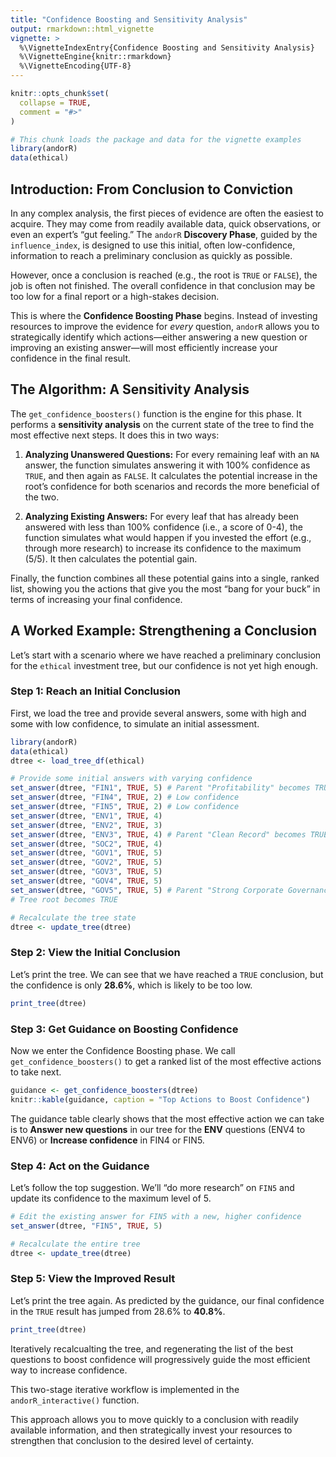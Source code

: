```yaml
---
title: "Confidence Boosting and Sensitivity Analysis"
output: rmarkdown::html_vignette
vignette: >
  %\VignetteIndexEntry{Confidence Boosting and Sensitivity Analysis}
  %\VignetteEngine{knitr::rmarkdown}
  %\VignetteEncoding{UTF-8}
---
```


```r
knitr::opts_chunk$set(
  collapse = TRUE,
  comment = "#>"
)
```

```r
# This chunk loads the package and data for the vignette examples
library(andorR)
data(ethical)
```

## Introduction: From Conclusion to Conviction

In any complex analysis, the first pieces of evidence are often the easiest to acquire. They may come from readily available data, quick observations, or even an expert's "gut feeling." The `andorR` **Discovery Phase**, guided by the `influence_index`, is designed to use this initial, often low-confidence, information to reach a preliminary conclusion as quickly as possible.

However, once a conclusion is reached (e.g., the root is `TRUE` or `FALSE`), the job is often not finished. The overall confidence in that conclusion may be too low for a final report or a high-stakes decision.

This is where the **Confidence Boosting Phase** begins. Instead of investing resources to improve the evidence for *every* question, `andorR` allows you to strategically identify which actions—either answering a new question or improving an existing answer—will most efficiently increase your confidence in the final result.

## The Algorithm: A Sensitivity Analysis

The `get_confidence_boosters()` function is the engine for this phase. It performs a **sensitivity analysis** on the current state of the tree to find the most effective next steps. It does this in two ways:

1.  **Analyzing Unanswered Questions:** For every remaining leaf with an `NA` answer, the function simulates answering it with 100% confidence as `TRUE`, and then again as `FALSE`. It calculates the potential increase in the root's confidence for both scenarios and records the more beneficial of the two.

2.  **Analyzing Existing Answers:** For every leaf that has already been answered with less than 100% confidence (i.e., a score of 0-4), the function simulates what would happen if you invested the effort (e.g., through more research) to increase its confidence to the maximum (5/5). It then calculates the potential gain.

Finally, the function combines all these potential gains into a single, ranked list, showing you the actions that give you the most "bang for your buck" in terms of increasing your final confidence.

## A Worked Example: Strengthening a Conclusion

Let's start with a scenario where we have reached a preliminary conclusion for the `ethical` investment tree, but our confidence is not yet high enough.

### Step 1: Reach an Initial Conclusion

First, we load the tree and provide several answers, some with high and some with low confidence, to simulate an initial assessment.

```r
library(andorR)
data(ethical)
dtree <- load_tree_df(ethical)

# Provide some initial answers with varying confidence
set_answer(dtree, "FIN1", TRUE, 5) # Parent "Profitability" becomes TRUE
set_answer(dtree, "FIN4", TRUE, 2) # Low confidence
set_answer(dtree, "FIN5", TRUE, 2) # Low confidence
set_answer(dtree, "ENV1", TRUE, 4)
set_answer(dtree, "ENV2", TRUE, 3)
set_answer(dtree, "ENV3", TRUE, 4) # Parent "Clean Record" becomes TRUE
set_answer(dtree, "SOC2", TRUE, 4)
set_answer(dtree, "GOV1", TRUE, 5)
set_answer(dtree, "GOV2", TRUE, 5)
set_answer(dtree, "GOV3", TRUE, 5)
set_answer(dtree, "GOV4", TRUE, 5)
set_answer(dtree, "GOV5", TRUE, 5) # Parent "Strong Corporate Governance" becomes TRUE
# Tree root becomes TRUE

# Recalculate the tree state
dtree <- update_tree(dtree)
```

### Step 2: View the Initial Conclusion

Let's print the tree. We can see that we have reached a `TRUE` conclusion, but the confidence is only **28.6%**, which is likely to be too low.

```r
print_tree(dtree)
```

### Step 3: Get Guidance on Boosting Confidence

Now we enter the Confidence Boosting phase. We call `get_confidence_boosters()` to get a ranked list of the most effective actions to take next.

```r
guidance <- get_confidence_boosters(dtree)
knitr::kable(guidance, caption = "Top Actions to Boost Confidence")
```

The guidance table clearly shows that the most effective action we can take is to **Answer new questions** in our tree for the  **ENV** questions (ENV4 to ENV6) or **Increase confidence** in FIN4 or FIN5.

### Step 4: Act on the Guidance

Let's follow the top suggestion. We'll "do more research" on `FIN5` and update its confidence to the maximum level of 5.

```r
# Edit the existing answer for FIN5 with a new, higher confidence
set_answer(dtree, "FIN5", TRUE, 5)

# Recalculate the entire tree
dtree <- update_tree(dtree)
```

### Step 5: View the Improved Result

Let's print the tree again. As predicted by the guidance, our final confidence in the `TRUE` result has jumped from 28.6% to **40.8%**.

```r
print_tree(dtree)
```

Iteratively recalcualting the tree, and regenerating the list of the best questions to boost confidence will progressively guide the most efficient way to increase confidence. 

This two-stage iterative workflow is implemented in the `andorR_interactive()` function.

This approach allows you to move quickly to a conclusion with readily available information, and then strategically invest your resources to strengthen that conclusion to the desired level of certainty.

